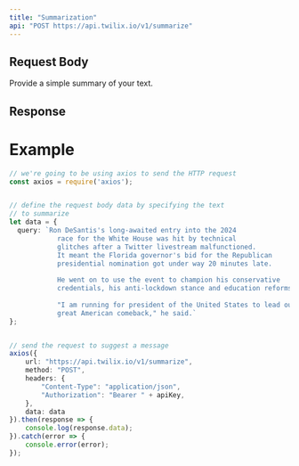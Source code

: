 ```yaml
---
title: "Summarization"
api: "POST https://api.twilix.io/v1/summarize"
---
```


## Request Body
<ParamField body="query" type="string">
  Provide a simple summary of your text.
</ParamField>

## Response
<Snippet file="header-application-type.mdx" />



# Example
```typescript summarization.ts
// we're going to be using axios to send the HTTP request
const axios = require('axios');


// define the request body data by specifying the text
// to summarize
let data = {
  query: `Ron DeSantis's long-awaited entry into the 2024 
            race for the White House was hit by technical 
            glitches after a Twitter livestream malfunctioned. 
            It meant the Florida governor's bid for the Republican 
            presidential nomination got under way 20 minutes late.
  
            He went on to use the event to champion his conservative 
            credentials, his anti-lockdown stance and education reforms.
  
            "I am running for president of the United States to lead our 
            great American comeback," he said.`
};


// send the request to suggest a message
axios({
    url: "https://api.twilix.io/v1/summarize",
    method: "POST",
    headers: {
        "Content-Type": "application/json",
        "Authorization": "Bearer " + apiKey,
    },
    data: data
}).then(response => {
    console.log(response.data);
}).catch(error => {
    console.error(error);
});


```